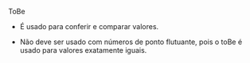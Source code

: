 ToBe

- É usado para conferir e comparar valores.

- Não deve ser usado com números de ponto flutuante, pois o toBe é usado para valores exatamente iguais.